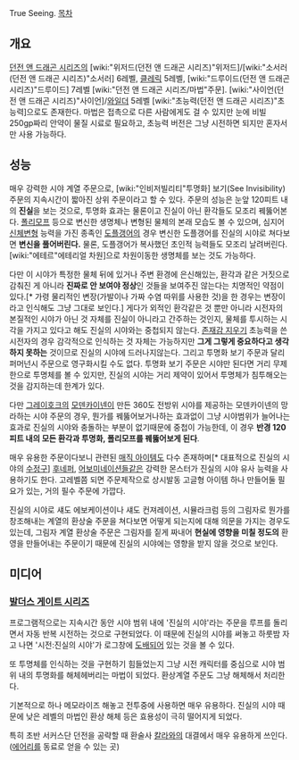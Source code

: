 True Seeing.
[[목차]]
== 개요 ==
[[던전 앤 드래곤 시리즈]]의 [wiki:"위저드(던전 앤 드래곤 시리즈)"위저드]/[wiki:"소서러(던전 앤 드래곤 시리즈)"소서러] 6레벨, [[클레릭]] 5레벨, [wiki:"드루이드(던전 앤 드래곤 시리즈)"드루이드] 7레벨 [wiki:"던전 앤 드래곤 시리즈/마법"주문]. [wiki:"사이언(던전 앤 드래곤 시리즈)"사이언]/[[와일더]] 5레벨 [wiki:"초능력(던전 앤 드래곤 시리즈)"초능력]으로도 존재한다. 마법은 접촉으로 다른 사람에게도 걸 수 있지만 눈에 비빌 250gp짜리 안약이 물질 시료로 필요하고, 초능력 버전은 그냥 시전하면 되지만 혼자서만 사용 가능하다.

== 성능 ==
매우 강력한 시야 계열 주문으로, [wiki:"인비저빌리티"투명화] 보기(See Invisibility) 주문의 지속시간이 짧아진 상위 주문이라고 할 수 있다. 주문의 성능은 눈앞 120피트 내의 '''진실'''을 보는 것으로, 투명화 효과는 물론이고 진실이 아닌 환각들도 모조리 꿰뚫어본다. [[폴리모프]] 등으로 변신한 생명체나 변형된 물체의 본래 모습도 볼 수 있으며, 심지어 [[신체변형]] 능력을 가진 종족인 [[도플갱어]]의 경우 변신한 도플갱어를 진실의 시야로 쳐다보면 '''변신을 풀어버린다.''' 물론, 도플갱어가 복사했던 초인적 능력들도 모조리 날려버린다. [wiki:"에테르"에테리얼 차원]으로 차원이동한 생명체를 보는 것도 가능하다.

다만 이 시야가 특정한 물체 뒤에 있거나 주변 환경에 은신해있는, 환각과 같은 거짓으로 감춰진 게 아니라 '''진짜로 안 보여야 정상'''인 것들을 보여주진 않는다는 치명적인 약점이 있다.[* 가령 물리적인 변장(가발이나 가짜 수염 따위를 사용한 것)을 한 경우는 변장이라고 인식해도 그냥 그대로 보인다.] 게다가 외적인 환각같은 것 뿐만 아니라 시전자의 본질적인 시야가 아닌 것 자체를 진실이 아니라고 간주하는 것인지, 물체를 투시하는 시각을 가지고 있다고 해도 진실의 시야와는 중첩되지 않는다. [[존재감 지우기]] 초능력을 쓴 시전자의 경우 감각적으로 인식하는 것 자체는 가능하지만 '''그게 그렇게 중요하다고 생각하지 못하는''' 것이므로 진실의 시야에 드러나지않는다. 그리고 투명화 보기 주문과 달리 퍼머넌시 주문으로 영구화시킬 수도 없다. 투명화 보기 주문은 시야만 된다면 거리 무제한으로 투명체를 볼 수 있지만, 진실의 시야는 거리 제약이 있어서 투명체가 침투해오는 것을 감지하는데 한계가 있다.

다만 [[그레이호크]]의 [[모덴카이넨]]이 만든 360도 전방위 시야를 제공하는 모덴카이넨의 망라하는 시야 주문의 경우, 뭔가를 꿰뚫어보거나하는 효과없이 그냥 시야범위가 늘어나는 효과로 진실의 시야와 충돌하는 부분이 없기때문에 중첩이 가능한데, 이 경우 '''반경 120피트 내의 모든 환각과 투명화, 폴리모프를 꿰뚫어보게 된다'''.

매우 유용한 주문이다보니 관련된 [[매직 아이템]]도 다수 존재하며[* 대표적으로 진실의 시야의 [[수정]]구] [[후네퍼]], [[어보미네이션]]들같은 강력한 몬스터가 진실의 시야 유사 능력을 사용하기도 한다. 고레벨쯤 되면 주문제작으로 상시발동 고글형 아이템 하나 만들어둘 필요가 있는, 거의 필수 주문에 가깝다.

진실의 시야로 섀도 에보케이션이나 섀도 컨져레이션, 시뮬라크럼 등의 그림자로 뭔가를 창조해내는 계열의 환상술 주문을 쳐다보면 어떻게 되는지에 대해 의문을 가지는 경우도 있는데, 그림자 계열 환상술 주문은 그림자를 짙게 짜내어 '''현실에 영향을 미칠 정도의''' 환영을 만들어내는 주문이기 때문에 진실의 시야에는 영향을 받지 않을 것으로 보인다.

== 미디어 ==
=== [[발더스 게이트 시리즈]] ===
프로그램적으로는 지속시간 동안 시야 범위 내에 '진실의 시야'라는 주문을 루프를 돌리면서 자동 반복 시전하는 것으로 구현되었다. 이 때문에 진실의 시야를 써놓고 하룻밤 자고 나면 '시전:진실의 시야'가 로그창에 [[도배]]되어 있는 것을 볼 수 있다.

또 투명체를 인식하는 것을 구현하기 힘들었는지 그냥 시전 캐릭터를 중심으로 시야 범위 내의 투명화를 해체헤버리는 마법이 되었다. 환상계열 주문도 그냥 해체해서 처리한다.

기본적으로 하나 메모라이즈 해놓고 전투중에 사용하면 매우 유용하다. 진실의 시야 때문에 낮은 레벨의 마법인 환상 해체 등은 효용성이 극히 떨어지게 되었다.

특히 초반 서커스단 던전을 공략할 때 환술사 [[칼라]]와의 대결에서 매우 유용하게 쓰인다.([[에어리]]를 동료로 얻을 수 있는 곳)
